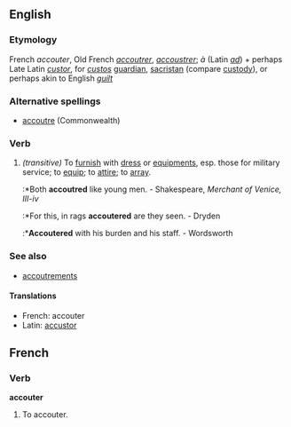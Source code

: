 ==English==

===Etymology===
French ''accouter'', Old French ''[[accoutrer]]'', ''[[accoustrer]]''; ''à'' (Latin ''[[ad]]'') + perhaps Late Latin ''[[custor]]'', for ''[[custos]]'' [[guardian]], [[sacristan]] (compare [[custody]]), or perhaps akin to English ''[[guilt]]''

===Alternative spellings===
*[[accoutre]] (Commonwealth)

===Verb===
{{en-infl-reg-consonant|accouter||}}
# ''(transitive)'' To [[furnish]] with [[dress]] or [[equipment]]s, esp. those for military service; to [[equip]]; to [[attire]]; to [[array]].
#:*Both '''accoutred''' like young men. - Shakespeare, ''Merchant of Venice, III-iv''
#:*For this, in rags '''accoutered''' are they seen. - Dryden
#:*'''Accoutered''' with his burden and his staff. - Wordsworth

===See also===
*[[accoutrements]]

====Translations====
*French: accouter
*Latin: [[accustor]]


==French==
===Verb===
'''accouter'''
# To accouter.
{{rfv}}